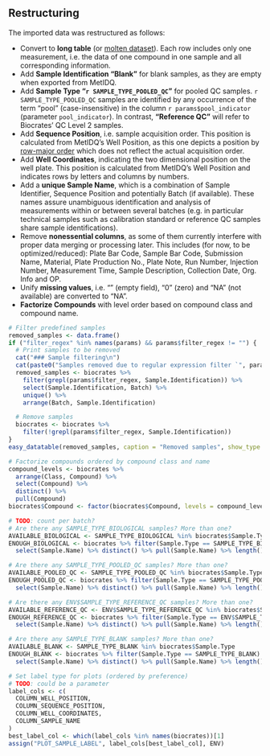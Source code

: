 ## Restructuring

<!-- Most of the restructuring is currently done already during the import of Biocrates data. -->

The imported data was restructured as follows:

* Convert to **long table** (or [molten dataset](http://dx.doi.org/10.18637/jss.v059.i10)). Each row
includes only one measurement, i.e. the data of one compound in one sample and all corresponding
information.
* Add **Sample Identification "Blank"** for blank samples, as they are empty when exported from
MetIDQ.
* Add **Sample Type "`r SAMPLE_TYPE_POOLED_QC`"** for pooled QC samples. `r SAMPLE_TYPE_POOLED_QC`
samples are identified by any occurrence of the term "pool" (case-insensitive) in the column
`r params$pool_indicator` (parameter `pool_indicator`). In contrast, **"Reference QC"** will refer
to Biocrates' QC Level 2 samples.
* Add **Sequence Position**, i.e. sample acquisition order. This position is calculated from
MetIDQ's Well Position, as this one depicts a position by
[row-major order](https://en.wikipedia.org/wiki/Row-_and_column-major_order) which does not reflect
the actual acquisition order.
* Add **Well Coordinates**, indicating the two dimensional position on the well plate. This position
is calculated from MetIDQ's Well Position and indicates rows by letters and columns by numbers.
* Add a **unique Sample Name**, which is a combination of Sample Identifier, Sequence Position and
potentially Batch (if available). These names assure unambiguous identification and analysis of
measurements within or between several batches (e.g. in particular technical samples such as
calibration standard or reference QC samples share sample identifications).
* Remove **nonessential columns**, as some of them currently interfere with proper data merging or
processing later. This includes (for now, to be optimized/reduced):
Plate Bar Code,
Sample Bar Code,
Submission Name,
Material,
Plate Production No.,
Plate Note,
Run Number,
Injection Number,
Measurement Time,
Sample Description,
Collection Date,
Org. Info and
OP.
* Unify **missing values**, i.e. "" (empty field), "0" (zero) and "NA" (not available) are converted
to "NA".
* **Factorize Compounds** with level order based on compound class and compound name.


```r
# Filter predefined samples
removed_samples <- data.frame()
if ("filter_regex" %in% names(params) && params$filter_regex != "") {
  # Print samples to be removed
  cat("### Sample filtering\n")
  cat(paste0("Samples removed due to regular expression filter `", params$filter_regex, "`:\n"))
  removed_samples <- biocrates %>%
    filter(grepl(params$filter_regex, Sample.Identification)) %>%
    select(Sample.Identification, Batch) %>%
    unique() %>%
    arrange(Batch, Sample.Identification)

  # Remove samples
  biocrates <- biocrates %>%
    filter(!grepl(params$filter_regex, Sample.Identification))
}
easy_datatable(removed_samples, caption = "Removed samples", show_type = "statistics")
```

```r
# Factorize compounds ordered by compound class and name
compound_levels <- biocrates %>%
  arrange(Class, Compound) %>%
  select(Compound) %>%
  distinct() %>%
  pull(Compound)
biocrates$Compound <- factor(biocrates$Compound, levels = compound_levels)
```

```r
# TODO: count per batch?
# Are there any SAMPLE_TYPE_BIOLOGICAL samples? More than one?
AVAILABLE_BIOLOGICAL <- SAMPLE_TYPE_BIOLOGICAL %in% biocrates$Sample.Type
ENOUGH_BIOLOGICAL <- biocrates %>% filter(Sample.Type == SAMPLE_TYPE_BIOLOGICAL) %>%
  select(Sample.Name) %>% distinct() %>% pull(Sample.Name) %>% length() > 1
```

```r
# Are there any SAMPLE_TYPE_POOLED_QC samples? More than one?
AVAILABLE_POOLED_QC <- SAMPLE_TYPE_POOLED_QC %in% biocrates$Sample.Type
ENOUGH_POOLED_QC <- biocrates %>% filter(Sample.Type == SAMPLE_TYPE_POOLED_QC) %>%
  select(Sample.Name) %>% distinct() %>% pull(Sample.Name) %>% length() > 1
```

```r
# Are there any ENV$SAMPLE_TYPE_REFERENCE_QC samples? More than one?
AVAILABLE_REFERENCE_QC <- ENV$SAMPLE_TYPE_REFERENCE_QC %in% biocrates$Sample.Type
ENOUGH_REFERENCE_QC <- biocrates %>% filter(Sample.Type == ENV$SAMPLE_TYPE_REFERENCE_QC) %>%
  select(Sample.Name) %>% distinct() %>% pull(Sample.Name) %>% length() > 1
```

```r
# Are there any SAMPLE_TYPE_BLANK samples? More than one?
AVAILABLE_BLANK <- SAMPLE_TYPE_BLANK %in% biocrates$Sample.Type
ENOUGH_BLANK <- biocrates %>% filter(Sample.Type == SAMPLE_TYPE_BLANK) %>%
  select(Sample.Name) %>% distinct() %>% pull(Sample.Name) %>% length() > 1
```

```r
# Set label type for plots (ordered by preference)
# TODO: could be a parameter
label_cols <- c(
  COLUMN_WELL_POSITION,
  COLUMN_SEQUENCE_POSITION,
  COLUMN_WELL_COORDINATES,
  COLUMN_SAMPLE_NAME
)
best_label_col <- which(label_cols %in% names(biocrates))[1]
assign("PLOT_SAMPLE_LABEL", label_cols[best_label_col], ENV)
```

